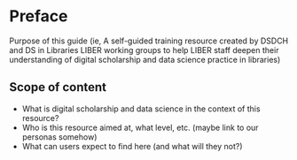 # Preface {.unnumbered}

Purpose of this guide (ie, A self-guided training resource created by DSDCH and DS in Libraries LIBER working groups to help LIBER staff deepen their understanding of digital scholarship and data science practice in libraries)

## Scope of content 

- What is digital scholarship and data science in the context of this resource?
- Who is this resource aimed at, what level, etc. (maybe link to our personas somehow)
- What can users expect to find here (and what will they not?)
